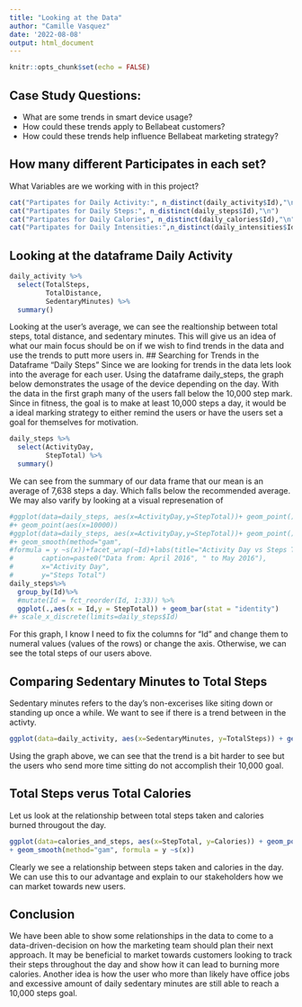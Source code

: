 ```yaml
---
title: "Looking at the Data"
author: "Camille Vasquez"
date: '2022-08-08'
output: html_document
---
```


```r
knitr::opts_chunk$set(echo = FALSE)
```
## Case Study Questions:
* What are some trends in smart device usage?
* How could these trends apply to Bellabeat customers?
* How could these trends help influence Bellabeat marketing strategy?


## How many different Participates in each set?
What Variables are we working with in this project?
```r
cat("Partipates for Daily Activity:", n_distinct(daily_activity$Id),"\n")
cat("Partipates for Daily Steps:", n_distinct(daily_steps$Id),"\n") 
cat("Partipates for Daily Calories", n_distinct(daily_calories$Id),"\n") 
cat("Partipates for Daily Intensities:",n_distinct(daily_intensities$Id),"\n") 
```

## Looking at the dataframe Daily Activity

```r
daily_activity %>%  
  select(TotalSteps,
         TotalDistance,
         SedentaryMinutes) %>%
  summary()
```
Looking at the user's average, we can see the realtionship between total steps, 
total distance, and sedentary minutes. This will give us an idea of what our 
main focus should be on if we wish to find trends in the data and use the trends
to putt more users in. 
## Searching for Trends in the Dataframe "Daily Steps"
Since we are looking for trends in the data lets look into the average for 
each user.
Using the dataframe daily_steps, the graph below demonstrates the usage of the 
device depending on the day. With the data in the first graph many of the users 
fall below the 10,000 step mark. Since in fitness, the goal is to make at least 
10,000 steps a day, it would be a ideal marking strategy to either remind the 
users or have the users set a goal for themselves for motivation. 

```r
daily_steps %>%  
  select(ActivityDay,
         StepTotal) %>%
  summary()
```

We can see from the summary of our data frame that our mean is an average of 
7,638 steps a day. Which falls below the recommended average.
We may also varify by looking at a visual represenation of

```r
#ggplot(data=daily_steps, aes(x=ActivityDay,y=StepTotal))+ geom_point() 
#+ geom_point(aes(x=10000))
#ggplot(data=daily_steps, aes(x=ActivityDay,y=StepTotal))+ geom_point() 
#+ geom_smooth(method="gam", 
#formula = y ~s(x))+facet_wrap(~Id)+labs(title="Activity Day vs Steps Total",
#       caption=paste0("Data from: April 2016", " to May 2016"),
#       x="Activity Day",
#       y="Steps Total")
daily_steps%>%
  group_by(Id)%>%
  #mutate(Id = fct_reorder(Id, 1:33)) %>%
  ggplot(.,aes(x = Id,y = StepTotal)) + geom_bar(stat = "identity")  
#+ scale_x_discrete(limits=daily_steps$Id)
```
For this graph, I know I need to fix the columns for "Id" and change them to 
numeral values (values of the rows) or change the axis. 
Otherwise, we can see the total steps of our users above. 

## Comparing Sedentary Minutes to Total Steps
Sedentary minutes refers to the day's non-excerises like siting down or standing 
up once a while. We want to see if there is a trend between in the activty. 

```r
ggplot(data=daily_activity, aes(x=SedentaryMinutes, y=TotalSteps)) + geom_point() + geom_smooth(method="gam", formula = y ~s(x))
```
Using the graph above, we can see that the trend is a bit harder to see but the 
users who send more time sitting do not accomplish their 10,000 goal. 

## Total Steps verus Total Calories 
Let us look at the relationship between total steps taken and calories burned 
througout the day. 
```r
ggplot(data=calories_and_steps, aes(x=StepTotal, y=Calories)) + geom_point() 
+ geom_smooth(method="gam", formula = y ~s(x))
```
Clearly we see a relationship between steps taken and calories in the day. 
We can use this to our advantage and explain to our stakeholders how we can 
market towards new users.

## Conclusion 
We have been able to show some relationships in the data to come to a 
data-driven-decision on how the marketing team should plan their next approach. 
It may be beneficial to market towards customers looking to track their steps
throughout the day and show how it can lead to burning more calories. Another 
idea is how the user who more than likely have office jobs and excessive amount 
of daily sedentary minutes are still able to reach a 10,000 steps goal.
